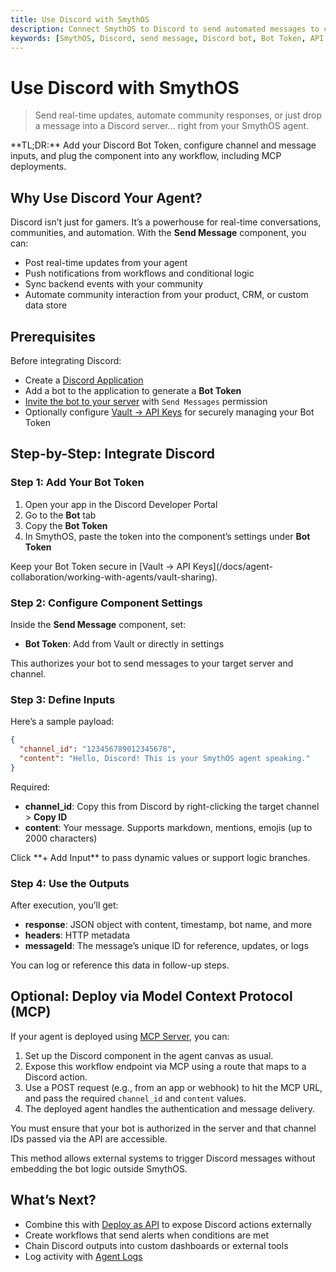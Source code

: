 ```yaml
---
title: Use Discord with SmythOS
description: Connect SmythOS to Discord to send automated messages to channels.
keywords: [SmythOS, Discord, send message, Discord bot, Bot Token, API integration, channel automation, MCP, model context protocol]
---
```


# Use Discord with SmythOS

> Send real-time updates, automate community responses, or just drop a message into a Discord server... right from your SmythOS agent.

<InfoCallout>
**TL;DR:** Add your Discord Bot Token, configure channel and message inputs, and plug the component into any workflow, including MCP deployments.
</InfoCallout>

<Divider />

## Why Use Discord Your Agent?

Discord isn’t just for gamers. It’s a powerhouse for real-time conversations, communities, and automation. With the **Send Message** component, you can:

- Post real-time updates from your agent
- Push notifications from workflows and conditional logic
- Sync backend events with your community
- Automate community interaction from your product, CRM, or custom data store

<Divider />

## Prerequisites

Before integrating Discord:

- Create a [Discord Application](https://discord.com/developers/applications)
- Add a bot to the application to generate a **Bot Token**
- [Invite the bot to your server](https://discordjs.guide/preparations/adding-your-bot-to-servers.html#bot-invite-links) with `Send Messages` permission
- Optionally configure [Vault → API Keys](/docs/agent-collaboration/working-with-agents/vault-sharing) for securely managing your Bot Token

<Divider />

## Step-by-Step: Integrate Discord

### Step 1: Add Your Bot Token

1. Open your app in the Discord Developer Portal
2. Go to the **Bot** tab
3. Copy the **Bot Token**
4. In SmythOS, paste the token into the component’s settings under **Bot Token**

<InfoCallout>
Keep your Bot Token secure in [Vault → API Keys](/docs/agent-collaboration/working-with-agents/vault-sharing).
</InfoCallout>

<Divider />

### Step 2: Configure Component Settings

Inside the **Send Message** component, set:

- **Bot Token**: Add from Vault or directly in settings

This authorizes your bot to send messages to your target server and channel.

<Divider />

### Step 3: Define Inputs

Here’s a sample payload:

```json
{
  "channel_id": "123456789012345678",
  "content": "Hello, Discord! This is your SmythOS agent speaking."
}
```

Required:

- **channel_id**: Copy this from Discord by right-clicking the target channel > **Copy ID**
- **content**: Your message. Supports markdown, mentions, emojis (up to 2000 characters)

<InfoCallout>
Click **+ Add Input** to pass dynamic values or support logic branches.
</InfoCallout>

<Divider />

### Step 4: Use the Outputs

After execution, you’ll get:

- **response**: JSON object with content, timestamp, bot name, and more
- **headers**: HTTP metadata
- **messageId**: The message’s unique ID for reference, updates, or logs

You can log or reference this data in follow-up steps.

<Divider />

## Optional: Deploy via Model Context Protocol (MCP)

If your agent is deployed using [MCP Server](/docs/deployments/mcp-overview), you can:

1. Set up the Discord component in the agent canvas as usual.
2. Expose this workflow endpoint via MCP using a route that maps to a Discord action.
3. Use a POST request (e.g., from an app or webhook) to hit the MCP URL, and pass the required `channel_id` and `content` values.
4. The deployed agent handles the authentication and message delivery.

<InfoCallout>
You must ensure that your bot is authorized in the server and that channel IDs passed via the API are accessible.
</InfoCallout>

This method allows external systems to trigger Discord messages without embedding the bot logic outside SmythOS.

<Divider />

## What’s Next?

- Combine this with [Deploy as API](/docs/agent-deployments/deployments/deploy-as-api) to expose Discord actions externally
- Create workflows that send alerts when conditions are met
- Chain Discord outputs into custom dashboards or external tools
- Log activity with [Agent Logs](/docs/agent-studio/agent-settings/logs)

<PromptCard prompt="Connect Discord to SmythOS using Bot Token and channel_id for automated messaging. Deploy using MCP or API." />
